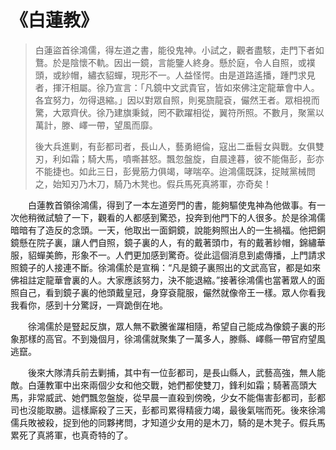 # 《白蓮教》

> 白蓮盜首徐鴻儒，得左道之書，能役鬼神。小試之，觀者盡駭，走門下者如鶩。於是陰懷不軌。因出一鏡，言能鑒人終身。懸於庭，令人自照，或襆頭，或紗帽，繡衣貂蟬，現形不一。人益怪愕。由是道路遙播，踵門求見者，揮汗相屬。徐乃宣言：「凡鏡中文武貴官，皆如來佛注定龍華會中人。各宜努力，勿得退縮。」因以對眾自照，則冕旒龍袞，儼然王者。眾相視而驚，大眾齊伏。徐乃建旗秉鉞，罔不歡躍相從，翼符所照。不數月，聚黨以萬計，滕、嶧一帶，望風而靡。
>
> 後大兵進剿，有彭都司者，長山人，藝勇絕倫，寇出二垂髫女與戰。女俱雙刃，利如霜；騎大馬，噴嘶甚怒。飄忽盤旋，自晨達暮，彼不能傷彭，彭亦不能捷也。如此三日，彭覺筋力俱竭，哮喘卒。迨鴻儒既誅，捉賊黨械問之，始知刃乃木刀，騎乃木凳也。假兵馬死真將軍，亦奇矣！

&emsp;&emsp;白蓮教首領徐鴻儒，得到了一本左道旁門的書，能夠驅使鬼神為他做事。有一次他稍微試驗了一下，觀看的人都感到驚恐，投奔到他門下的人很多。於是徐鴻儒暗暗有了造反的念頭。一天，他取出一面銅鏡，說能夠照出人的一生禍福。他把銅鏡懸在院子裏，讓人們自照，鏡子裏的人，有的戴著頭巾，有的戴著紗帽，錦繡華服，貂蟬美飾，形象不一。人們更加感到驚奇。從此這個消息到處傳播，上門請求照鏡子的人接連不斷。徐鴻儒於是宣稱：“凡是鏡子裏照出的文武高官，都是如來佛祖註定龍華會裏的人。大家應該努力，決不能退縮。”接著徐鴻儒也當著眾人的面照自己，看到鏡子裏的他頭戴皇冠，身穿袞龍服，儼然就像帝王一樣。眾人你看我我看你，感到十分驚訝，一齊跪倒在地。­­

&emsp;&emsp;徐鴻儒於是豎起反旗，眾人無不歡騰雀躍相隨，希望自己能成為像鏡子裏的形象那樣的高官。不到幾個月，徐鴻儒就聚集了一萬多人，滕縣、嶧縣一帶官府望風逃竄。

&emsp;&emsp;後來大隊清兵前去剿捕，其中有一位彭都司，是長山縣人，武藝高強，無人能敵。白蓮教軍中出來兩個少女和他交戰，她們都使雙刀，鋒利如霜；騎著高頭大馬，非常威武、她們飄忽盤旋，從早晨一直殺到傍晚，少女不能傷害彭都司，彭都司也沒能取勝。這樣廝殺了三天，彭都司累得精疲力竭，最後氣喘而死。後來徐鴻儒兵敗被殺，捉到他的同夥拷問，才知道少女用的是木刀，騎的是木凳子。假兵馬累死了真將軍，也真奇特的了。
